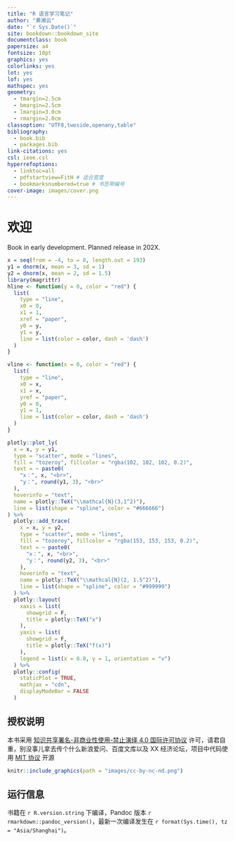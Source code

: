 ```yaml
--- 
title: "R 语言学习笔记"
author: "黄湘云"
date: "`r Sys.Date()`"
site: bookdown::bookdown_site
documentclass: book
papersize: a4
fontsize: 10pt
graphics: yes
colorlinks: yes
lot: yes
lof: yes
mathspec: yes
geometry:
  - tmargin=2.5cm
  - bmargin=2.5cm
  - lmargin=3.0cm
  - rmargin=2.0cm
classoption: "UTF8,twoside,openany,table"
bibliography: 
  - book.bib
  - packages.bib
link-citations: yes
csl: ieee.csl
hyperrefoptions:
  - linktoc=all
  - pdfstartview=FitH # 适合宽度
  - bookmarksnumbered=true # 书签带编号
cover-image: images/cover.png
---
```



\mainmatter

# 欢迎 {#welcome .unnumbered}

\chaptermark{欢迎}

::: {.rmdwarn data-latex="{警告}"}
Book in early development. Planned release in 202X. 
:::

```r
x = seq(from = -4, to = 8, length.out = 193)
y1 = dnorm(x, mean = 3, sd = 1) 
y2 = dnorm(x, mean = 2, sd = 1.5)
library(magrittr)
hline <- function(y = 0, color = "red") {
  list(
    type = "line", 
    x0 = 0, 
    x1 = 1, 
    xref = "paper",
    y0 = y, 
    y1 = y, 
    line = list(color = color, dash = 'dash')
  )
}

vline <- function(x = 0, color = "red") {
  list(
    type = "line", 
    x0 = x, 
    x1 = x, 
    yref = "paper",
    y0 = 0, 
    y1 = 1, 
    line = list(color = color, dash = 'dash')
  )
}

plotly::plot_ly(
  x = x, y = y1,
  type = "scatter", mode = "lines",
  fill = "tozeroy", fillcolor = "rgba(102, 102, 102, 0.2)",
  text = ~ paste0(
    "x：", x, "<br>",
    "y：", round(y1, 3), "<br>"
  ),
  hoverinfo = "text",
  name = plotly::TeX("\\mathcal{N}(3,1^2)"),
  line = list(shape = "spline", color = "#666666")
) %>%
  plotly::add_trace(
    x = x, y = y2,
    type = "scatter", mode = "lines",
    fill = "tozeroy", fillcolor = "rgba(153, 153, 153, 0.2)",
    text = ~ paste0(
      "x：", x, "<br>",
      "y：", round(y2, 3), "<br>"
    ),
    hoverinfo = "text",
    name = plotly::TeX("\\mathcal{N}(2, 1.5^2)"),
    line = list(shape = "spline", color = "#999999")
  ) %>%
  plotly::layout(
    xaxis = list(
      showgrid = F,
      title = plotly::TeX("x")
    ),
    yaxis = list(
      showgrid = F,
      title = plotly::TeX("f(x)")
    ),
    legend = list(x = 0.8, y = 1, orientation = "v")
  ) %>%
  plotly::config(
    staticPlot = TRUE,
    mathjax = "cdn",
    displayModeBar = FALSE
  )
```





## 授权说明 {#sec-licenses .unnumbered}

::: {.rmdwarn data-latex="{警告}"}
本书采用 [知识共享署名-非商业性使用-禁止演绎 4.0 国际许可协议](https://creativecommons.org/licenses/by-nc-nd/4.0/) 许可，请君自重，别没事儿拿去传个什么新浪爱问、百度文库以及 XX 经济论坛，项目中代码使用 [MIT 协议](https://github.com/XiangyunHuang/notesdown/blob/master/LICENSE) 开源
:::

```r
knitr::include_graphics(path = "images/cc-by-nc-nd.png")
```

## 运行信息 {#sec-session-welcome .unnumbered}

书籍在 `r R.version.string` 下编译，Pandoc 版本 `r rmarkdown::pandoc_version()`，最新一次编译发生在 `r format(Sys.time(), tz = "Asia/Shanghai")`。
